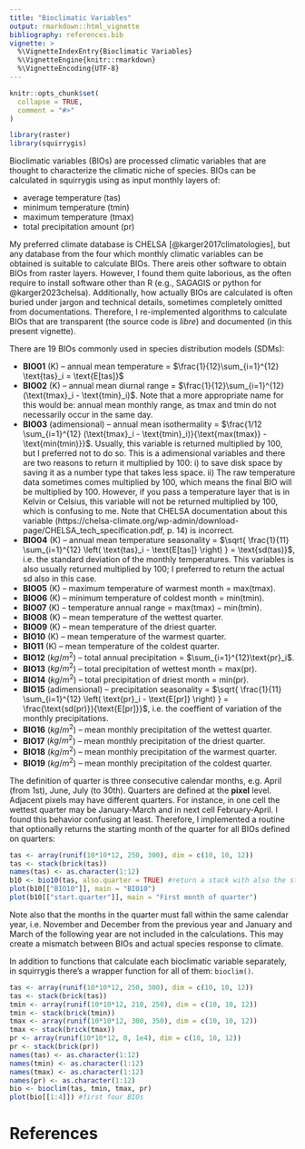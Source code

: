 ```yaml
---
title: "Bioclimatic Variables"
output: rmarkdown::html_vignette
bibliography: references.bib
vignette: >
  %\VignetteIndexEntry{Bioclimatic Variables}
  %\VignetteEngine{knitr::rmarkdown}
  %\VignetteEncoding{UTF-8}
---
```


```r
knitr::opts_chunk$set(
  collapse = TRUE,
  comment = "#>"
)
```

```r
library(raster)
library(squirrygis)
```

Bioclimatic variables (BIOs) are processed climatic variables that are thought to characterize the climatic niche of species.
BIOs can be calculated in squirrygis using as input monthly layers of:

  - average temperature (tas)
  - minimum temperature (tmin)
  - maximum temperature (tmax)
  - total precipitation amount (pr)

My preferred climate database is CHELSA [@karger2017climatologies], but any database from the four which monthly climatic variables can be obtained is suitable to calculate BIOs.
There areis other software to obtain BIOs from raster layers.
However, I found them quite laborious, as the often require to install software other than R (e.g., SAGAGIS or python for @karger2023chelsa).
Additionally, how actually BIOs are calculated is often buried under jargon and technical details, sometimes completely omitted from documentations.
Therefore, I re-implemented algorithms to calculate BIOs that are transparent (the source code is *libre*) and documented (in this present vignette).

There are 19 BIOs commonly used in species distribution models (SDMs):

  - **BIO01** (K) -- annual mean temperature = $\frac{1}{12}\sum_{i=1}^{12} \text{tas}_i = \text{E[tas]}$
  - **BIO02** (K) -- annual mean diurnal range = $\frac{1}{12}\sum_{i=1}^{12} (\text{tmax}_i - \text{tmin}_i)$. Note that a more appropriate name for this would be: annual mean monthly range, as tmax and tmin do not necessarily occur in the same day.
  - **BIO03** (adimensional) -- annual mean isothermality = $\frac{1/12 \sum_{i=1}^{12} (\text{tmax}_i - \text{tmin}_i)}{\text{max(tmax)} - \text{min(tmin)}}$. Usually, this variable is returned multiplied by 100, but I preferred not to do so. This is a adimensional variables and there are two reasons to return it multiplied by 100: i) to save disk space by saving it as a number type that takes less space. ii) The raw temperature data sometimes comes multiplied by 100, which means the final BIO will be multiplied by 100. However, if you pass a temperature layer that is in Kelvin or Celsius, this variable will not be returned multiplied by 100, which is confusing to me. Note that CHELSA documentation about this variable (https://chelsa-climate.org/wp-admin/download-page/CHELSA_tech_specification.pdf, p. 14) is incorrect.
  - **BIO04** (K) -- annual mean temperature seasonality = $\sqrt{ \frac{1}{11} \sum_{i=1}^{12} \left( \text{tas}_i - \text{E[tas]} \right) } = \text{sd(tas)}$, i.e. the standard deviation of the monthly temperatures. This variables is also usually returned multiplied by 100; I preferred to return the actual sd also in this case.
  - **BIO05** (K) -- maximum temperature of warmest month = $\text{max(tmax)}$.
  - **BIO06** (K) -- minimum temperature of coldest month = $\text{min(tmin)}$.
  - **BIO07** (K) -- temperature annual range = $\text{max(tmax)} - \text{min(tmin)}$.
  - **BIO08** (K) -- mean temperature of the wettest quarter.
  - **BIO09** (K) -- mean temperature of the driest quarter.
  - **BIO10** (K) -- mean temperature of the warmest quarter.
  - **BIO11** (K) -- mean temperature of the coldest quarter.
  - **BIO12** ($kg/m^2$) -- total annual precipitation = $\sum_{i=1}^{12}\text{pr}_i$.
  - **BIO13** ($kg/m^2$) -- total precipitation of wettest month = $\text{max(pr})$.
  - **BIO14** ($kg/m^2$) -- total precipitation of driest month = $\text{min(pr})$.
  - **BIO15** (adimensional) -- precipitation seasonality = $\sqrt{ \frac{1}{11} \sum_{i=1}^{12} \left( \text{pr}_i - \text{E[pr]} \right) } = \frac{\text{sd(pr)}}{\text{E[pr]}}$, i.e. the coeffient of variation of the monthly precipitations.
  - **BIO16** ($kg/m^2$) -- mean monthly precipitation of the wettest quarter.
  - **BIO17** ($kg/m^2$) -- mean monthly precipitation of the driest quarter.
  - **BIO18** ($kg/m^2$) -- mean monthly precipitation of the warmest quarter.
  - **BIO19** ($kg/m^2$) -- mean monthly precipitation of the coldest quarter.
  
The definition of quarter is three consecutive calendar months, e.g. April (from 1st), June, July (to 30th).
Quarters are defined at the **pixel** level.
Adjacent pixels may have different quarters.
For instance, in one cell the wettest quarter may be January-March and in next cell February-April.
I found this behavior confusing at least.
Therefore, I implemented a routine that optionally returns the starting month of the quarter for all BIOs defined on quarters:

```r
tas <- array(runif(10*10*12, 250, 300), dim = c(10, 10, 12))
tas <- stack(brick(tas))
names(tas) <- as.character(1:12)
b10 <- bio10(tas, also.quarter = TRUE) #return a stack with also the starting month
plot(b10[["BIO10"]], main = "BIO10")
plot(b10[["start.quarter"]], main = "First month of quarter")
```

Note also that the months in the quarter must fall within the same calendar year, i.e. November and December from the previous year and January and March of the following year are not included in the calculations.
This may create a mismatch between BIOs and actual species response to climate.

In addition to functions that calculate each bioclimatic variable separately, in squirrygis there's a wrapper function for all of them: `bioclim()`.

```r
tas <- array(runif(10*10*12, 250, 300), dim = c(10, 10, 12))
tas <- stack(brick(tas))
tmin <- array(runif(10*10*12, 210, 250), dim = c(10, 10, 12))
tmin <- stack(brick(tmin))
tmax <- array(runif(10*10*12, 300, 350), dim = c(10, 10, 12))
tmax <- stack(brick(tmax))
pr <- array(runif(10*10*12, 0, 1e4), dim = c(10, 10, 12))
pr <- stack(brick(pr))
names(tas) <- as.character(1:12)
names(tmin) <- as.character(1:12)
names(tmax) <- as.character(1:12)
names(pr) <- as.character(1:12)
bio <- bioclim(tas, tmin, tmax, pr)
plot(bio[[1:4]]) #first four BIOs
```

# References
